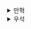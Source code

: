 <details>
  <summary>만혁</summary>
  ## 14. 고급 데이터 조작


### 14.1 풍부한 표현의 맵 값 갱신

```js

// 직관적이지만 장황한 중복 제거 코드
function removeAuthorDuplicates(book) {
    var authors = _.get(book, "authors");
    var uniqAuthors = _.uniq(authors);
    return _.set(book, "authors", uniqAuthors);
}
```


```js
// 중복을 제거하는 세련된 코드
function removeAuthorDuplicates(book) {
    return update(book, "authors", _.uniq);
}

// 범용 함수
function update(map, path, fun) {
    var currentValue = _.get(map, path);
    var nextValue = fun(currentValue);
    return _.set(map, path, nextValue);
}
```


#### 14.2 중첩된 데이터 조작


```js
const authorIds = [
    ["sean-covey", "stephen-covey"],
    ["alan-moore", "dave-gibbons"]
];

// 여러 도서의 저자 ID 가 배열의 배열로 반환되는 코드
function authorIdsInBooks(books) {
    return _.map(books, "authorIds");
}

// 문자열의 배열로 도서 목록 내 저자 ID 반환
function authorIdsInBooks(books) {
    return _.flatten(_.map(books, "authorIds"));
}

// flatMap 구현
function flatMap(coll, f) {
    return _.faltten(_.map(coll, f));
}


// to-be
function authorIdsInBooks(books) {
    return flatMap(books, "authorIds");
}
```


### 14.3 최적의 도구 사용

```js
// as-is
function lendingRatio(books) {
    var bookItems = flatMap(books, "bookItems");
    var lent = 0;
    var notLent = 0;
    
    _.forEach(bookItems, function(item) {
        if (_.get(item, "isLent")) {
            lent = lent + 1;
        } else {
            notLent = notLent + 1;
        }
    });
    
    return lent / (lent + notLent);
}
```

```js
// to-be reduce 사용
function lendingRatio(books) {
    var bookItems = _.flatMap(books, "bookItems");
    var stats = _.reduce(bookItems, function(res, item) {
        if (_.get(item, "isLent")) {
            res.lent = res.lent + 1;
        } else {
            res.notLent = res.notLent + 1;
        }
        return res;
    }, { notLent: 0, lent: 0 });

    return stats.lent / (stats.lent + stats.notLent);
}


function lendingRatio(books) {
    var bookItems = flatMap(books, "bookItems");
    var stats = countByBoolField(bookItems, "isLent", "lent", "notLent");
    return stats.lent / (stats.lent + stats.notLent);
}
```


forEach 는 지나치게 범용적이고 장황하기에 reduce 를 사용하는게 더 좋다


범용적인 함수를 만들고 의미있는 함수명을 만들어 감싸서 범용 함수를 사용하라는 말인것 같다.

즉  oop 의 설계에 fp 의 구현체를 넣는 느낌인것 같다
</details><details>
  <summary>우석</summary>
  [데이터 지향 프로그래밍 - 14장 고급 데이터 유효성 확인](https://egg528.tistory.com/15)
</details>